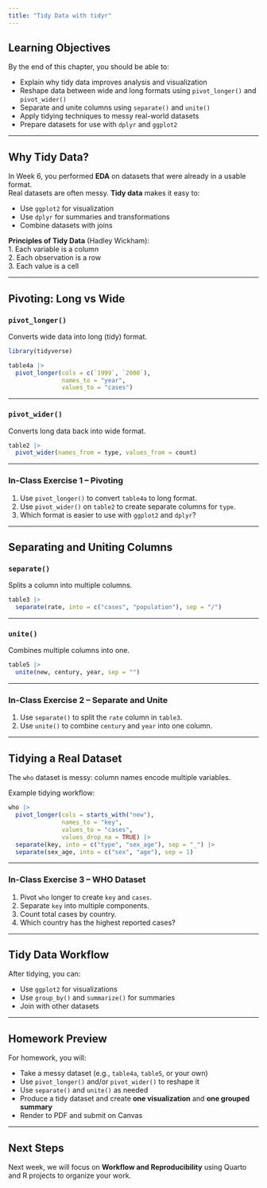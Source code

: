```yaml
---
title: "Tidy Data with tidyr"
---
```


## Learning Objectives

By the end of this chapter, you should be able to:

-   Explain why tidy data improves analysis and visualization
-   Reshape data between wide and long formats using `pivot_longer()` and `pivot_wider()`
-   Separate and unite columns using `separate()` and `unite()`
-   Apply tidying techniques to messy real-world datasets
-   Prepare datasets for use with `dplyr` and `ggplot2`

------------------------------------------------------------------------

## Why Tidy Data?

In Week 6, you performed **EDA** on datasets that were already in a usable format.\
Real datasets are often messy. **Tidy data** makes it easy to:

-   Use `ggplot2` for visualization\
-   Use `dplyr` for summaries and transformations\
-   Combine datasets with joins

**Principles of Tidy Data** (Hadley Wickham):\
1. Each variable is a column\
2. Each observation is a row\
3. Each value is a cell

------------------------------------------------------------------------

## Pivoting: Long vs Wide

### `pivot_longer()`

Converts wide data into long (tidy) format.

```r
library(tidyverse)

table4a |>
  pivot_longer(cols = c(`1999`, `2000`),
               names_to = "year",
               values_to = "cases")
```

------------------------------------------------------------------------

### `pivot_wider()`

Converts long data back into wide format.

```r
table2 |>
  pivot_wider(names_from = type, values_from = count)
```

------------------------------------------------------------------------

### In-Class Exercise 1 – Pivoting

1.  Use `pivot_longer()` to convert `table4a` to long format.\
2.  Use `pivot_wider()` on `table2` to create separate columns for `type`.\
3.  Which format is easier to use with `ggplot2` and `dplyr`?

------------------------------------------------------------------------

## Separating and Uniting Columns

### `separate()`

Splits a column into multiple columns.

```r
table3 |>
  separate(rate, into = c("cases", "population"), sep = "/")
```

------------------------------------------------------------------------

### `unite()`

Combines multiple columns into one.

```r
table5 |>
  unite(new, century, year, sep = "")
```

------------------------------------------------------------------------

### In-Class Exercise 2 – Separate and Unite

1.  Use `separate()` to split the `rate` column in `table3`.\
2.  Use `unite()` to combine `century` and `year` into one column.

------------------------------------------------------------------------

## Tidying a Real Dataset

The `who` dataset is messy: column names encode multiple variables.

Example tidying workflow:

```r
who |>
  pivot_longer(cols = starts_with("new"),
               names_to = "key",
               values_to = "cases",
               values_drop_na = TRUE) |>
  separate(key, into = c("type", "sex_age"), sep = "_") |>
  separate(sex_age, into = c("sex", "age"), sep = 1)
```

------------------------------------------------------------------------

### In-Class Exercise 3 – WHO Dataset

1.  Pivot `who` longer to create `key` and `cases`.\
2.  Separate `key` into multiple components.\
3.  Count total cases by country.\
4.  Which country has the highest reported cases?

------------------------------------------------------------------------

## Tidy Data Workflow

After tidying, you can:

-   Use `ggplot2` for visualizations\
-   Use `group_by()` and `summarize()` for summaries\
-   Join with other datasets

------------------------------------------------------------------------

## Homework Preview

For homework, you will:

-   Take a messy dataset (e.g., `table4a`, `table5`, or your own)
-   Use `pivot_longer()` and/or `pivot_wider()` to reshape it
-   Use `separate()` and `unite()` as needed
-   Produce a tidy dataset and create **one visualization** and **one grouped summary**
-   Render to PDF and submit on Canvas

------------------------------------------------------------------------

## Next Steps

Next week, we will focus on **Workflow and Reproducibility** using Quarto and R projects to organize your work.
